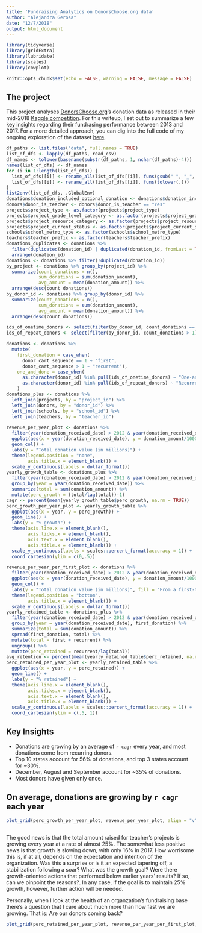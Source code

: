```yaml
---
title: 'Fundraising Analytics on DonorsChoose.org data'
author: "Alejandra Gerosa"
date: "12/7/2018"
output: html_document
---
```


```r
library(tidyverse)
library(gridExtra)
library(lubridate)
library(scales)
library(cowplot)

knitr::opts_chunk$set(echo = FALSE, warning = FALSE, message = FALSE)
```

## The project

This project analyses [DonorsChoose.org](www.donorschoose.org)'s donation data as released in their mid-2018 [Kaggle competition](https://www.kaggle.com/donorschoose/io). For this writeup, I set out to summarize a few key insights regarding their fundrasing performance between 2013 and 2017. For a more detailed approach, you can dig into the full code of my ongoing exploration of the dataset [here](https://github.com/alegerosa/DonorsChoose.org). 

```r
df_paths <- list.files("data", full.names = TRUE)
list_of_dfs <- lapply(df_paths, read_csv)
df_names <- tolower(basename(substr(df_paths, 1, nchar(df_paths)-4)))
names(list_of_dfs) <- df_names
for (i in 1:length(list_of_dfs)) {
  list_of_dfs[[i]] <- rename_all(list_of_dfs[[i]], funs(gsub(" ", "_", .)))
  list_of_dfs[[i]] <- rename_all(list_of_dfs[[i]], funs(tolower(.)))
} 
list2env(list_of_dfs, .GlobalEnv)
donations$donation_included_optional_donation <- donations$donation_included_optional_donation == "Yes"
donors$donor_is_teacher <- donors$donor_is_teacher == "Yes"
projects$project_type <- as.factor(projects$project_type)
projects$project_grade_level_category <- as.factor(projects$project_grade_level_category)
projects$project_resource_category <- as.factor(projects$project_resource_category)
projects$project_current_status <- as.factor(projects$project_current_status)
schools$school_metro_type <- as.factor(schools$school_metro_type)
teachers$teacher_prefix <- as.factor(teachers$teacher_prefix)
donations_duplicates <- donations %>%
  filter(duplicated(donation_id) | duplicated(donation_id, fromLast = TRUE)) %>%
  arrange(donation_id)
donations <- donations %>% filter(!duplicated(donation_id))
by_project <- donations %>% group_by(project_id) %>%
  summarize(count_donations = n(),
            sum_donations = sum(donation_amount),
            avg_amount = mean(donation_amount)) %>%
  arrange(desc(count_donations)) 
by_donor_id <- donations %>% group_by(donor_id) %>%
  summarize(count_donations = n(),
            sum_donations = sum(donation_amount),
            avg_amount = mean(donation_amount)) %>%
  arrange(desc(count_donations)) 

ids_of_onetime_donors <- select(filter(by_donor_id, count_donations == 1), donor_id)
ids_of_repeat_donors <- select(filter(by_donor_id, count_donations > 1), donor_id)

donations <- donations %>%
  mutate(
    first_donation = case_when(
      donor_cart_sequence == 1 ~ "first",
      donor_cart_sequence > 1 ~ "recurrent"),
    one_and_done = case_when(
      as.character(donor_id) %in% pull(ids_of_onetime_donors) ~ "One-and-done donor",
      as.character(donor_id) %in% pull(ids_of_repeat_donors) ~ "Recurrent donor")
    )
donations_plus <- donations %>%
  left_join(projects, by = "project_id") %>%
  left_join(donors, by = "donor_id") %>%
  left_join(schools, by = "school_id") %>%
  left_join(teachers, by = "teacher_id")

revenue_per_year_plot <- donations %>%
  filter(year(donation_received_date) > 2012 & year(donation_received_date) < 2018) %>%
  ggplot(aes(x = year(donation_received_date), y = donation_amount/1000000, fill = "pink")) +
  geom_col() +
  labs(y = "Total donation value (in millions)") +
  theme(legend.position = "none",
        axis.title.x = element_blank()) +
  scale_y_continuous(labels = dollar_format())
yearly_growth_table <- donations_plus %>%
  filter(year(donation_received_date) > 2012 & year(donation_received_date) < 2018) %>%
  group_by(year = year(donation_received_date)) %>%
  summarize(total = sum(donation_amount)) %>%
  mutate(perc_growth = (total/lag(total))-1)
cagr <- percent(mean(yearly_growth_table$perc_growth, na.rm = TRUE))
perc_growth_per_year_plot <- yearly_growth_table %>%
  ggplot(aes(x = year, y = perc_growth)) +
  geom_line() +
  labs(y = "% growth") +
  theme(axis.line.x = element_blank(),
        axis.ticks.x = element_blank(),
        axis.text.x = element_blank(),
        axis.title.x = element_blank()) +
  scale_y_continuous(labels = scales::percent_format(accuracy = 1)) +
  coord_cartesian(ylim = c(0,.5))

revenue_per_year_per_first_plot <- donations %>%
  filter(year(donation_received_date) > 2012 & year(donation_received_date) < 2018) %>%
  ggplot(aes(x = year(donation_received_date), y = donation_amount/1000000, fill = first_donation)) +
  geom_col() +
  labs(y = "Total donation value (in millions)", fill = "From a first-time donor?") +
  theme(legend.position = "bottom",
        axis.title.x = element_blank()) +
  scale_y_continuous(labels = dollar_format())
yearly_retained_table <- donations_plus %>%
  filter(year(donation_received_date) > 2012 & year(donation_received_date) < 2018) %>%
  group_by(year = year(donation_received_date), first_donation) %>%
  summarize(total = sum(donation_amount)) %>%
  spread(first_donation, total) %>%
  mutate(total = first + recurrent) %>%
  ungroup() %>%
  mutate(perc_retained = recurrent/lag(total))
avg_retention <- percent(mean(yearly_retained_table$perc_retained, na.rm = TRUE))
perc_retained_per_year_plot <- yearly_retained_table %>%
  ggplot(aes(x = year, y = perc_retained)) +
  geom_line() +
  labs(y = "% retained") +
  theme(axis.line.x = element_blank(),
        axis.ticks.x = element_blank(),
        axis.text.x = element_blank(),
        axis.title.x = element_blank()) +
  scale_y_continuous(labels = scales::percent_format(accuracy = 1)) +
  coord_cartesian(ylim = c(.5, 1))
```

## Key Insights
* Donations are growing by an average of `r cagr` every year, and most donations come from recurring donors.
* Top 10 states account for 56% of donations, and top 3 states account for ~30%.
* December, August and September account for ~35% of donations.
* Most donors have given only once.

## On average, donations are growing by `r cagr` each year

```r
plot_grid(perc_growth_per_year_plot, revenue_per_year_plot, align = "v", nrow = 2, rel_heights = c(1/4, 3/4))
            

```

The good news is that the total amount raised for teacher's projects is growing every year at a rate of almost 25%. The somewhat less positive news is that growth is slowing down, with only 16% in 2017. How worrisome this is, if at all, depends on the expectation and intention of the organization. Was this a surprise or is it an expected tapering off, a stabilization following a soar? What was the growth goal? Were there growth-oriented actions that performed below earlier years' results? If so, can we pinpoint the reasons?. In any case, if the goal is to maintain 25% growth, however, further action will be needed.

Personally, when I look at the health of an organzation's fundraising base there's a question that I care about much more than how fast we are growing. That is: Are our donors coming back?


```r
plot_grid(perc_retained_per_year_plot, revenue_per_year_per_first_plot, align = "v", nrow = 2, rel_heights = c(1/4, 3/4))
```
